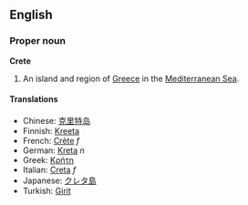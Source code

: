 ==English==
===Proper noun===
'''Crete'''

#An island and region of [[Greece]] in the [[Mediterranean Sea]].

====Translations====
*Chinese: [[克里特岛]]
*Finnish: [[Kreeta]]
*French: [[Crète]] ''f''
*German: [[Kreta]] ''n''
*Greek: [[Κρήτη]]
*Italian: [[Creta]] ''f''
*Japanese: [[クレタ島]]
*Turkish: [[Girit]]

{{wikipedia}}